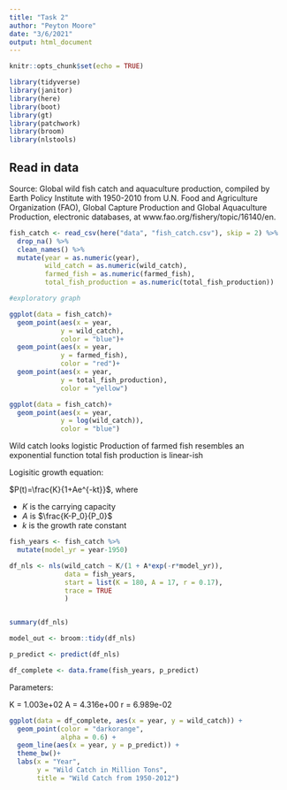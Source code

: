 ```yaml
---
title: "Task 2"
author: "Peyton Moore"
date: "3/6/2021"
output: html_document
---
```


```r
knitr::opts_chunk$set(echo = TRUE)

library(tidyverse)
library(janitor)
library(here)
library(boot)
library(gt)
library(patchwork)
library(broom)
library(nlstools)

```


## Read in data


Source: Global wild fish catch and aquaculture production, compiled by Earth Policy Institute with 1950-2010 from U.N. Food and Agriculture Organization (FAO), Global Capture Production and Global Aquaculture Production, electronic databases, at www.fao.org/fishery/topic/16140/en.

```r
fish_catch <- read_csv(here("data", "fish_catch.csv"), skip = 2) %>% 
  drop_na() %>% 
  clean_names() %>% 
  mutate(year = as.numeric(year), 
         wild_catch = as.numeric(wild_catch), 
         farmed_fish = as.numeric(farmed_fish), 
         total_fish_production = as.numeric(total_fish_production))

#exploratory graph

ggplot(data = fish_catch)+
  geom_point(aes(x = year, 
             y = wild_catch), 
             color = "blue")+
  geom_point(aes(x = year, 
             y = farmed_fish), 
             color = "red")+
  geom_point(aes(x = year, 
             y = total_fish_production), 
             color = "yellow")

ggplot(data = fish_catch)+
  geom_point(aes(x = year, 
             y = log(wild_catch)), 
             color = "blue")

```
Wild catch looks logistic 
Production of farmed fish resembles an exponential function
total fish production is linear-ish 

Logisitic growth equation:

$P(t)=\frac{K}{1+Ae^{-kt}}$, where

- $K$ is the carrying capacity
- $A$ is $\frac{K-P_0}{P_0}$
- $k$ is the growth rate constant




```r

fish_years <- fish_catch %>% 
  mutate(model_yr = year-1950)


```

```r
df_nls <- nls(wild_catch ~ K/(1 + A*exp(-r*model_yr)),
              data = fish_years,
              start = list(K = 180, A = 17, r = 0.17),
              trace = TRUE
              )


summary(df_nls)

model_out <- broom::tidy(df_nls)

p_predict <- predict(df_nls)

df_complete <- data.frame(fish_years, p_predict)

```

Parameters:

K = 1.003e+02
A = 4.316e+00
r = 6.989e-02


```r

ggplot(data = df_complete, aes(x = year, y = wild_catch)) +
  geom_point(color = "darkorange",
             alpha = 0.6) +
  geom_line(aes(x = year, y = p_predict)) +
  theme_bw()+
  labs(x = "Year",
       y = "Wild Catch in Million Tons", 
       title = "Wild Catch from 1950-2012")
```


